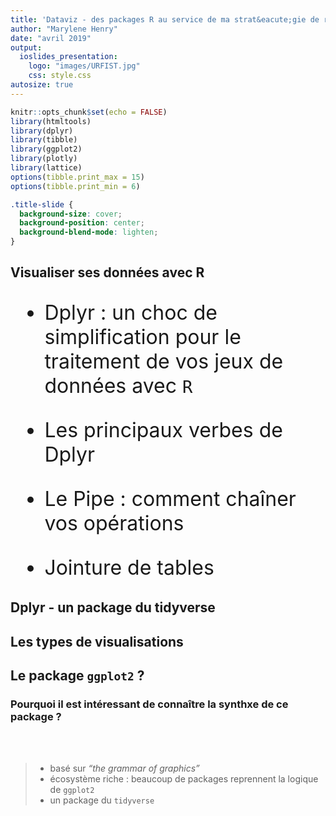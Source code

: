 ```yaml
---
title: 'Dataviz - des packages R au service de ma strat&eacute;gie de restitution de mes donn&eacute;es '
author: "Marylene Henry"
date: "avril 2019"
output:
  ioslides_presentation:
    logo: "images/URFIST.jpg"
    css: style.css
autosize: true
---
```


```r
knitr::opts_chunk$set(echo = FALSE)
library(htmltools)
library(dplyr)
library(tibble)
library(ggplot2)
library(plotly)
library(lattice)
options(tibble.print_max = 15)
options(tibble.print_min = 6)
```

```css
.title-slide {
  background-size: cover;
  background-position: center;
  background-blend-mode: lighten;
}
```



## **Visualiser ses donn&eacute;es avec R** {data-background=C:/Users/maryl/Urfist/dataviz_avancee/slides_cours/images/fond_ecran_accueil.jpg data-background-size=cover .bigger .flexbox .vcenter}

<div class="black" >
<font size="6.8">

- Dplyr : un choc de simplification pour le traitement de vos jeux de donn&eacute;es avec `R`

- Les principaux verbes de Dplyr

- Le Pipe : comment cha&icirc;ner vos op&eacute;rations

- Jointure de tables

</font>
</div>

## Dplyr - un package du tidyverse {data-background=images/tidyverse.png data-background-size=cover}



## Les types de visualisations


## Le package `ggplot2` ?

### Pourquoi il est int&eacute;ressant de conna&icirc;tre la synthxe de ce package ?
<br></br>  

> - bas&eacute; sur *"the grammar of graphics"*  
> - &eacute;cosyst&egrave;me riche : beaucoup de packages reprennent la logique de `ggplot2`  
> - un package du `tidyverse`









